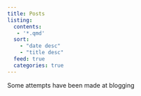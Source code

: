 ```yaml
---
title: Posts
listing:
  contents:
   - '*.qmd'
  sort:
    - "date desc"
    - "title desc"
  feed: true
  categories: true
---
```


Some attempts have been made at blogging